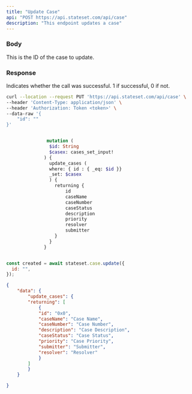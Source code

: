 ```yaml
---
title: "Update Case"
api: "POST https://api.stateset.com/api/case"
description: "This endpoint updates a case"
---
```


### Body

<ParamField body="id" type="string">
  This is the ID of the case to update.

### Response

<ResponseField name="success" type="number">
  Indicates whether the call was successful. 1 if successful, 0 if not.
</ResponseField>

<RequestExample>

```bash cURL
curl --location --request PUT 'https://api.stateset.com/api/case' \
--header 'Content-Type: application/json' \
--header 'Authorization: Token <token>' \
--data-raw '{
    "id": ""
}'
```

```graphQL GraphQL

               mutation (
                $id: String
                $casex: cases_set_input!
              ) {
                update_cases (
                where: { id : { _eq: $id }}
                _set: $casex
                ) {
                  returning {
                      id
                      caseName
                      caseNumber
                      caseStatus
                      description
                      priority
                      resolver
                      submitter
                  }
                }
              }
```

```javascript Node.js

const created = await stateset.case.update({
  id: "",
});

```

</RequestExample>

<ResponseExample>

```json Response
{
    "data": {
        "update_cases": {
        "returning": [
            {
            "id": "0x0",
            "caseName": "Case Name",
            "caseNumber": "Case Number",
            "description": "Case Description",
            "caseStatus": "Case Status",
            "priority": "Case Priority",
            "submitter": "Submitter",
            "resolver": "Resolver"
            }
        ]
        }
    }

}
```

</ResponseExample>

